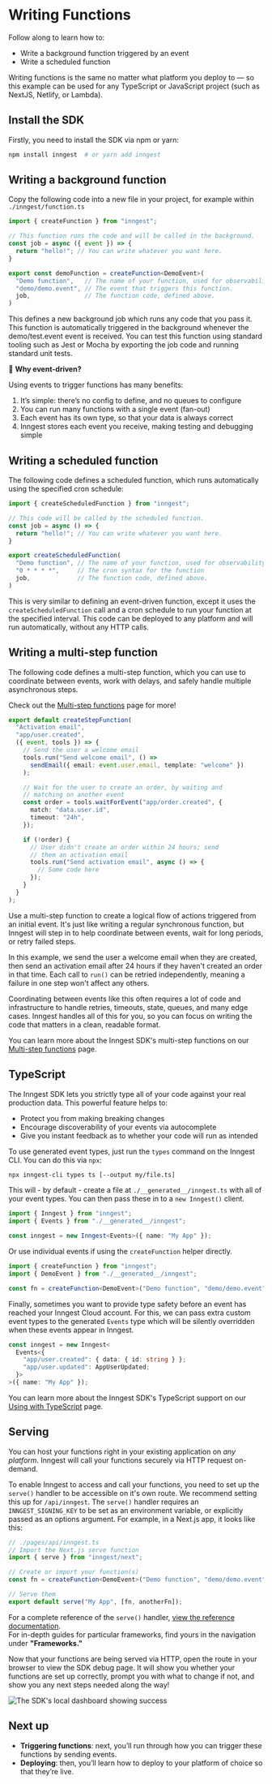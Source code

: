 # Writing Functions

Follow along to learn how to:

- Write a background function triggered by an event
- Write a scheduled function

Writing functions is the same no matter what platform you deploy to — so this example can be used for any TypeScript or JavaScript project (such as NextJS, Netlify, or Lambda).

## Install the SDK

Firstly, you need to install the SDK via npm or yarn:

```bash
npm install inngest  # or yarn add inngest
```

## Writing a background function

Copy the following code into a new file in your project, for example within `./inngest/function.ts`

```typescript
import { createFunction } from "inngest";

// This function runs the code and will be called in the background.
const job = async ({ event }) => {
  return "hello!"; // You can write whatever you want here.
}

export const demoFunction = createFunction<DemoEvent>(
  "Demo function",   // The name of your function, used for observability.
  "demo/demo.event", // The event that triggers this function.
  job,               // The function code, defined above.
)
```

This defines a new background job which runs any code that you pass it.  This function is automatically triggered in the background whenever the demo/test.event event is received.  You can test this function using standard tooling such as Jest or Mocha by exporting the job code and running standard unit tests.

💁 **Why event-driven?**

Using events to trigger functions has many benefits:

1. It’s simple:  there’s no config to define, and no queues to configure
2. You can run many functions with a single event (fan-out)
3. Each event has its own type, so that your data is always correct
4. Inngest stores each event you receive, making testing and debugging simple

## Writing a scheduled function

The following code defines a scheduled function, which runs automatically using the specified cron schedule:

```typescript
import { createScheduledFunction } from "inngest";

// This code will be called by the scheduled function.
const job = async () => {
  return "hello!"; // You can write whatever you want here.
}

export createScheduledFunction(
  "Demo function", // The name of your function, used for observability.
  "0 * * * *",     // The cron syntax for the function
  job,             // The function code, defined above.
)
```

This is very similar to defining an event-driven function, except it uses the `createScheduledFunction` call and a cron schedule to run your function at the specified interval.  This code can be deployed to any platform and will run automatically, without any HTTP calls.

## Writing a multi-step function

The following code defines a multi-step function, which you can use to coordinate between events, work with delays, and safely handle multiple asynchronous steps.

Check out the <a href="/docs/functions/multi-step">Multi-step functions</a> page for more!

```typescript
export default createStepFunction(
  "Activation email",
  "app/user.created",
  ({ event, tools }) => {
    // Send the user a welcome email
    tools.run("Send welcome email", () =>
      sendEmail({ email: event.user.email, template: "welcome" })
    );

    // Wait for the user to create an order, by waiting and
    // matching on another event
    const order = tools.waitForEvent("app/order.created", {
      match: "data.user.id",
      timeout: "24h",
    });

    if (!order) {
      // User didn't create an order within 24 hours; send
      // them an activation email
      tools.run("Send activation email", async () => {
        // Some code here
      });
    }
  }
);
```

Use a multi-step function to create a logical flow of actions triggered from an initial event. It's just like writing a regular synchronous function, but Inngest will step in to help coordinate between events, wait for long periods, or retry failed steps.

In this example, we send the user a welcome email when they are created, then send an activation email after 24 hours if they haven't created an order in that time. Each call to `run()` can be retried independently, meaning a failure in one step won't affect any others.

Coordinating between events like this often requires a lot of code and infrastructure to handle retries, timeouts, state, queues, and many edge cases. Inngest handles all of this for you, so you can focus on writing the code that matters in a clean, readable format.

You can learn more about the Inngest SDK's multi-step functions on our [Multi-step functions](/docs/functions/multi-step) page.

## TypeScript

The Inngest SDK lets you strictly type all of your code against your real production data. This powerful feature helps to:

- Protect you from making breaking changes
- Encourage discoverability of your events via autocomplete
- Give you instant feedback as to whether your code will run as intended

To use generated event types, just run the `types` command on the Inngest CLI. You can do this via `npx`:

```sh
npx inngest-cli types ts [--output my/file.ts]
```

This will - by default - create a file at `./__generated__/inngest.ts` with all of your event types. You can then pass these in to a `new Inngest()` client.

```typescript
import { Inngest } from "inngest";
import { Events } from "./__generated__/inngest";

const inngest = new Inngest<Events>({ name: "My App" });
```

Or use individual events if using the `createFunction` helper directly.

```typescript
import { createFunction } from "inngest";
import { DemoEvent } from "./__generated__/inngest";

const fn = createFunction<DemoEvent>("Demo function", "demo/demo.event", job);
```

Finally, sometimes you want to provide type safety before an event has reached your Inngest Cloud account. For this, we can pass extra custom event types to the generated `Events` type which will be silently overridden when these events appear in Inngest.

```typescript
const inngest = new Inngest<
  Events<{
    "app/user.created": { data: { id: string } };
    "app/user.updated": AppUserUpdated;
  }>
>({ name: "My App" });
```

You can learn more about the Inngest SDK's TypeScript support on our [Using with TypeScript](/docs/typescript) page.

## Serving

You can host your functions right in your existing application on _any platform_. Inngest will call your functions securely via HTTP request on-demand.

To enable Inngest to access and call your functions, you need to set up the `serve()` handler to be accessible on it's own route. We recommend setting this up for `/api/inngest`. The `serve()` handler requires an `INNGEST_SIGNING_KEY` to be set as an environment variable, or explicitly passed as an options argument. For example, in a Next.js app, it looks like this:

```typescript
// ./pages/api/inngest.ts
// Import the Next.js serve function
import { serve } from "inngest/next";

// Create or import your function(s)
const fn = createFunction<DemoEvent>("Demo function", "demo/demo.event", job);

// Serve them
export default serve("My App", [fn, anotherFn]);
```


For a complete reference of the `serve()` handler, <a href="/docs/reference/sdk/serve">view the reference documentation</a>.<br/>
For in-depth guides for particular frameworks, find yours in the navigation under **"Frameworks."**


Now that your functions are being served via HTTP, open the route in your browser to view the SDK debug page. It will show you whether your functions are set up correctly, prompt you with what to change if not, and show you any next steps needed along the way!

![The SDK's local dashboard showing success](/assets/docs/sdk/landing.png)

## Next up

- **Triggering functions**: next, you’ll run through how you can trigger these functions by sending events.
- **Deploying**: then, you’ll learn how to deploy to your platform of choice so that they’re live.
